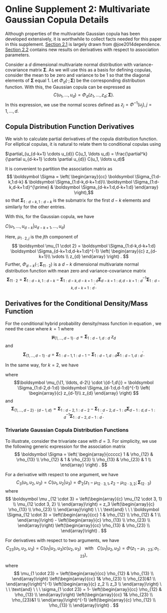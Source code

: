 

# Online Supplement 2:  Multivariate Gaussian Copula Details 

Although properties of the multivariate Gaussian copula has been developed extensively, it is worthwhile to collect facts needed for this paper in this supplement. [Section 2.1](S:Appendix1) is largely drawn from @joe2014dependence. [Section 2.2](S:Appendix2) contains new results on derivatives with respect to association parameters.

Consider a $d$ dimensional multivariate normal distribution with variance-covariance matrix $\boldsymbol \Sigma$. As we will use this as a basis for defining copulas, consider the mean to be zero and variance to be 1 so that the diagonal elements of $\boldsymbol \Sigma$ equal 1. Let $\Phi_d( \cdot; \boldsymbol \Sigma)$ be the corresponding distribution function. With this, the Gaussian copula can be expressed as
$$C\left(u_1, \ldots, u_d\right) = \Phi_d\left(z_1, \ldots, z_d; \boldsymbol \Sigma \right) .$$
In this expression, we use the normal scores defined as $z_j = \Phi^{-1}(u_j), j=1, \ldots, d.$


## Copula Distribution Function Derivatives {#S:Appendix1}

We wish to calculate partial derivatives of the copula distribution function. For elliptical copulas, it is natural to relate them to conditional copulas using

$\partial_{u_{d-k+1} \cdots  u_{d}} C(u_1, \ldots u_d) = \frac{\partial^k}
{\partial u_{d-k+1} \cdots \partial u_{d}} C(u_1, \ldots u_d)$

\begin{eqnarray}\label{E:PartialCop}
 \ \ \ &=&
\int^{u_1}  \cdots \int^{u_{d-k}} c\left(z_1, \ldots, z_{d-k}, u_{d-k+1}, \dots, u_d\right) dz_1 \cdots dz_{d-k} \nonumber \\
&=&
\int^{u_1}  \cdots \int^{u_{d-k}} c\left(z_1, \ldots, z_{d-k} | u_{d-k+1}, \dots, u_d\right)
c\left(u_{d-k+1}, \dots, u_d\right) dz_1 \cdots dz_{d-k} \nonumber \\
&=&
C \left(u_1, \ldots, u_{d-k} | u_{d-k+1}, \dots, u_d\right)
c\left(u_{d-k+1}, \dots, u_d\right) .
\end{eqnarray}


It is convenient to partition the association matrix as
$$ \boldsymbol \Sigma = \left(
\begin{array}{cc}
 \boldsymbol \Sigma_{1:d-k,1:d-k} &  \boldsymbol \Sigma_{1:d-k,d-k+1:d}\\
 \boldsymbol \Sigma_{1:d-k,d-k+1:d}^{\prime} &   \boldsymbol \Sigma_{d-k+1:d,d-k+1:d}
\end{array}
\right),$$
so that  $\boldsymbol \Sigma_{1:d-k,1:d-k}$ is the submatrix for the first $d-k$ elements and similarly for the other entries.

With this, for the Gaussian copula, we have


$C \left(u_1, \ldots, u_{d-k} | u_{d-k+1}, \dots, u_d\right)$
\begin{eqnarray}\label{E:MultivariateGauss}
\ &=&
\Pr \left( \Phi(N_1) \le u_1, \ldots, \Phi(N_{d-k}) \le u_{d-k} |
\Phi(N_{d-k+1}) = u_{d-k+1}, \ldots, \Phi(N_{d}) = u_{d}
\right) \nonumber \\
&=&
\Pr \left( N_1 \le \Phi^{-1}(u_1), \ldots, N_{d-k} \le \Phi^{-1}(u_{d-k}) |
N_{d-k+1} = \Phi^{-1}(u_{d-k+1}), \ldots, N_{d} = \Phi^{-1}(u_{d})
\right) \nonumber \\
&=& \Phi_{d-k}\left(
z_1 - \mu_{1 \cdot 2, 1}, \ldots, z_{d-k} - \mu_{1 \cdot 2, d-k} ; \boldsymbol \Sigma_{11 \cdot 2}
\right) ,
\end{eqnarray}

Here, $\mu_{1 \cdot 2, j}$ is the $j$th component of
$$ \boldsymbol \mu_{1 \cdot 2} = \boldsymbol \Sigma_{1:d-k,d-k+1:d} \boldsymbol \Sigma_{d-k+1:d,d-k+1:d}^{-1} \left(  \begin{array}{c} z_{d-k+1}\\ \vdots \\ z_{d} \end{array} \right) . $$
Further, $\Phi_{d-k}(\cdot;  \boldsymbol \Sigma_{11 \cdot 2})$ is a $d-k$ dimensional multivariate normal distribution function with mean zero and variance-covariance matrix
$$ \boldsymbol \Sigma_{11 \cdot 2} = \boldsymbol \Sigma_{1:d-k,1:d-k} -  \boldsymbol \Sigma_{1:d-k,d-k+1:d} \boldsymbol \Sigma_{d-k+1:d,d-k+1:d}^{-1} \boldsymbol \Sigma_{1:d-k,d-k+1:d}^{\prime} .$$


## Derivatives for the Conditional Density/Mass Function  {#S:Appendix2}

For the conditional hybrid probability density/mass function in equation \eqref{E:ConditionalDensity}, we need the case where $k=1$
\begin{eqnarray}\label{E:PartialCop1}
C_d \left(u_1, \ldots, u_d \right) &=&
\frac{\partial}{\partial u_d} C(u_1, \ldots, u_d) =C \left(u_1, \ldots, u_{d-1} |  u_d\right) \\
&=& \Phi_{d-1}\left(z_1 - \mu_{\{1, \ldots, d-1\} \cdot d, 1}, \ldots, z_{d-1} - \mu_{\{1, \ldots, d-1\} \cdot d, d-1} ; \boldsymbol \Sigma_{\{1, \ldots, d-1\} \cdot d}
\right) , \notag
\end{eqnarray}
where
$$ \boldsymbol \mu_{\{1, \ldots, d-1\} \cdot d} = \boldsymbol \Sigma_{1:d-1,d:d} ~z_{d}  $$
and
$$ \boldsymbol \Sigma_{\{1, \ldots, d-1\} \cdot d} = \boldsymbol \Sigma_{1:d-1,1:d-1} -  \boldsymbol \Sigma_{1:d-1,d:d}  \boldsymbol \Sigma_{1:d-1,d:d}^{\prime} .$$

In the same way, for $k=2$, we have

\begin{eqnarray}\label{E:PartialCop2}
&&C_{d-1,d} \left(u_1, \ldots, u_d \right) =
\frac{\partial^2}{\partial u_{d-1} \partial u_d} C(u_1, \ldots, u_d) \\
&& \ \ \ =
C \left(u_1, \ldots, u_{d-2} | u_{d-1}, u_d\right) c(u_{d-1}, u_d) \notag\\
&& \ \ \ = \Phi_{d-2}\left(
z_1 - \mu_{\{1, \ldots, d-2\} \cdot \{d-1,d\}, 1}, \ldots, z_{d-2} - \mu_{\{1, \ldots, d-2\} \cdot \{d-1,d\}, d-2} ; \boldsymbol \Sigma_{\{1, \ldots, d-2\} \cdot \{d-1,d\}}
\right)  c(u_{d-1}, u_d), \notag
\end{eqnarray}
where
$$\boldsymbol \mu_{\{1, \ldots, d-2\} \cdot \{d-1,d\}} = \boldsymbol \Sigma_{1:d-2,d-1:d} \boldsymbol \Sigma_{d-1:d,d-1:d}^{-1} \left(  \begin{array}{c} z_{d-1}\\ z_{d} \end{array} \right) $$
and
$$ \boldsymbol \Sigma_{\{1, \ldots, d-2\} \cdot \{d-1,d\}} = \boldsymbol \Sigma_{1:d-2,1:d-2} -  \boldsymbol \Sigma_{1:d-2,d-1:d} \boldsymbol \Sigma_{d-1:d,d-1:d}^{-1} \boldsymbol \Sigma_{1:d-2,d-1:d}^{\prime} .$$


### Trivariate Gaussian Copula Distribution Functions {-}

To illustrate, consider the trivariate case with $d=3$. For simplicity, we use the following generic expression for the association matrix
$$
\boldsymbol \Sigma  = \left(
\begin{array}{ccccc}
1         & \rho_{12}  & \rho_{13} \\
\rho_{12} & 1          & \rho_{23} \\
\rho_{13} & \rho_{23}  & 1 \\
    \end{array}
\right) .
$$

For a derivative with respect to one argument, we have
$$
C_3 \left(u_1, u_2, u_3 \right) =C \left(u_1, u_2 | u_3 \right) = \Phi_2 \left(
z_1 - \mu_{12 \cdot 3, 1}, z_2 - \mu_{12 \cdot 3, 2} ; \boldsymbol \Sigma _{12 \cdot 3}
\right)
$$
where
$$
\boldsymbol  \mu _{12 \cdot 3} =
\left(\begin{array}{c} \mu_{12 \cdot 3, 1} \\ \mu_{12 \cdot 3, 2}  \\ \end{array}\right)
=  z_3
\left(\begin{array}{c}   \rho_{13} \\ \rho_{23}  \\ \end{array}\right)
 \ \ \ \text{and} \ \ \
\boldsymbol \Sigma_{12 \cdot 3} =
\left(\begin{array}{cc} 1 & \rho_{12} \\ \rho_{12} & 1 \\ \end{array}\right)
-
\left(\begin{array}{c} \rho_{13} \\ \rho_{23}  \\ \end{array}\right)
\left(\begin{array}{cc} \rho_{13} & \rho_{23}  \\ \end{array}\right) .
$$

For derivatives with respect to two arguments, we have
$$
C_{23} \left(u_1, u_2, u_3 \right) =
C \left(u_1 | u_{2}, u_3\right)c \left(u_{2}, u_3\right)
 \ \ \ \text{with} \ \ \
C \left(u_1 | u_{2}, u_3\right) = \Phi\left( z_1 - \mu_{1 \cdot 23}; \sigma_{1 \cdot 23} \right) ,
$$

where
$$
\mu_{1 \cdot 23} =
\left(\begin{array}{cc} \rho_{12} & \rho_{13} \\ \end{array}\right)
\left(\begin{array}{cc} 1& \rho_{23} \\ \rho_{23}&1  \\ \end{array}\right)^{-1}
\left(\begin{array}{c} z_2  \\ z_3   \\  \end{array}\right)
 \ \ \ \text{and} \ \ \
\sigma_{1 \cdot 23} = 1-
\left(\begin{array}{cc} \rho_{12} & \rho_{13} \\  \end{array}\right)
\left(\begin{array}{cc} 1& \rho_{23} \\ \rho_{23}&1  \\ \end{array}\right)^{-1}
\left(\begin{array}{c} \rho_{12} \\ \rho_{13} \\  \end{array}\right) .
$$

